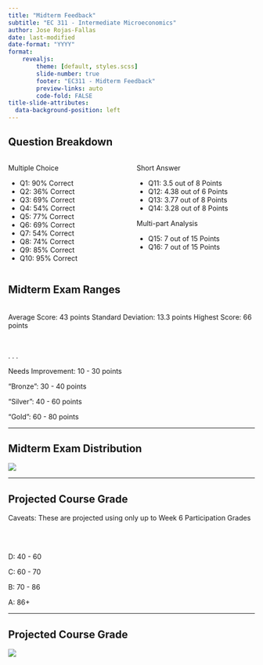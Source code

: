 ```yaml
---
title: "Midterm Feedback"
subtitle: "EC 311 - Intermediate Microeconomics"
author: Jose Rojas-Fallas
date: last-modified
date-format: "YYYY"
format:
    revealjs:
        theme: [default, styles.scss]
        slide-number: true
        footer: "EC311 - Midterm Feedback"
        preview-links: auto
        code-fold: FALSE
title-slide-attributes: 
  data-background-position: left
---
```


## Question Breakdown

:::: {.columns}

::: {.column width="50%" .small .align-center}
[Multiple Choice]{.hi .align-center}

- Q1: 90% Correct
- Q2: 36% Correct
- Q3: 69% Correct
- Q4: 54% Correct
- Q5: 77% Correct
- Q6: 69% Correct
- Q7: 54% Correct
- Q8: 74% Correct
- Q9: 85% Correct
- Q10: 95% Correct
:::

::: {.column width="50%" .small .align-center}

[Short Answer]{.hi .align-center}

::: {.fragment}
- Q11: 3.5 out of 8 Points
- Q12: 4.38 out of 6 Points
- Q13: 3.77 out of 8 Points
- Q14: 3.28 out of 8 Points
:::

[Multi-part Analysis]{.hi .align-center}

::: {.fragment}
- Q15: 7 out of 15 Points
- Q16: 7 out of 15 Points
:::

:::

::::

## Midterm Exam Ranges

<br>
[Average Score: 43 points]{.hi .align-center .big}
[Standard Deviation: 13.3 points]{.hi .align-center .big}
[Highest Score: 66 points]{.hi .align-center .big}

<br>

. . .

[Needs Improvement: 10 - 30 points]{.hi .align-center .big}

["Bronze": 30 - 40 points]{.hi .align-center .big}

["Silver": 40 - 60 points]{.hi .align-center .big}

["Gold": 60 - 80 points]{.hi .align-center .big}


---

## Midterm Exam Distribution

![](midterm-distribution.png){fig-align="center"}

---

## Projected Course Grade

[Caveats: These are projected using only up to Week 6 Participation Grades]{.hi .align-center .big}

<br><br>

[D: 40 - 60]{.hi .align-center .big}

[C: 60 - 70]{.hi .align-center .big}

[B: 70 - 86]{.hi .align-center .big}

[A: 86+]{.hi .align-center .big}

---

## Projected Course Grade 

![](course-grade-projection.png){fig-align="center"}
